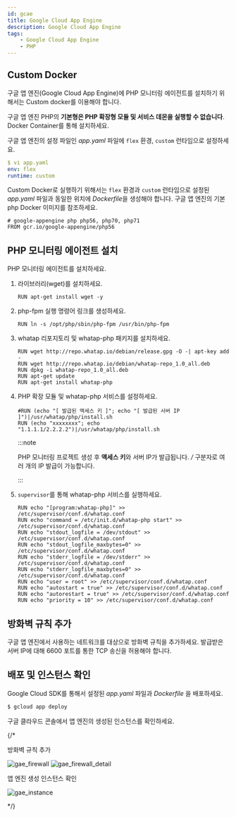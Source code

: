 ```yaml
---
id: gcae
title: Google Cloud App Engine
description: Google Cloud App Engine
tags:
    - Google Cloud App Engine
    - PHP
---
```


## Custom Docker

구글 앱 엔진(Google Cloud App Engine)에 PHP 모니터링 에이전트를 설치하기 위해서는 Custom docker를 이용해야 합니다. 

구글 앱 엔진 PHP의 **기본형은 PHP 확장형 모듈 및 서비스 데몬을 실행할 수 없습니다**. Docker Container를 통해 설치하세요. 

구글 앱 엔진의 설정 파일인 *app.yaml* 파일에 `flex` 환경, `custom` 런타임으로 설정하세요.

```yaml title=SH
$ vi app.yaml
env: flex
runtime: custom
```

Custom Docker로 실행하기 위해서는 `flex` 환경과 `custom` 런타임으로 설정된 *app.yaml* 파일과 동일한 위치에 *Dockerfile*을 생성해야 합니다. 구글 앱 엔진의 기본 php Docker 이미지를 참조하세요.

```docker title=Docker
# google-appengine php php56, php70, php71
FROM gcr.io/google-appengine/php56
```

## PHP 모니터링 에이전트 설치

PHP 모니터링 에이전트를 설치하세요.

1. 라이브러리(wget)를 설치하세요.

    ```docker
    RUN apt-get install wget -y
    ```

1. php-fpm 실행 명령어 링크를 생성하세요.

    ```docker
    RUN ln -s /opt/php/sbin/php-fpm /usr/bin/php-fpm
    ```

1. whatap 리포지토리 및 whatap-php 패키지를 설치하세요.

    ```docker
    RUN wget http://repo.whatap.io/debian/release.gpg -O -| apt-key add -
    RUN wget http://repo.whatap.io/debian/whatap-repo_1.0_all.deb
    RUN dpkg -i whatap-repo_1.0_all.deb
    RUN apt-get update
    RUN apt-get install whatap-php
    ```

1. PHP 확장 모듈 및 whatap-php 서비스를 설정하세요.

    ```docker
    #RUN (echo "[ 발급된 액세스 키 ]"; echo "[ 발급된 서버 IP ]")|/usr/whatap/php/install.sh
    RUN (echo "xxxxxxxx"; echo "1.1.1.1/2.2.2.2")|/usr/whatap/php/install.sh
    ```

    :::note

    PHP 모니터링 프로젝트 생성 후 **액세스 키**와 서버 IP가 발급됩니다. */* 구분자로 여러 개의 IP 발급이 가능합니다.
    
    :::

1. `supervisor`를 통해 whatap-php 서비스를 실행하세요.

    ```docker
    RUN echo "[program:whatap-php]" >> /etc/supervisor/conf.d/whatap.conf
    RUN echo "command = /etc/init.d/whatap-php start" >> /etc/supervisor/conf.d/whatap.conf
    RUN echo "stdout_logfile = /dev/stdout" >> /etc/supervisor/conf.d/whatap.conf
    RUN echo "stdout_logfile_maxbytes=0" >> /etc/supervisor/conf.d/whatap.conf
    RUN echo "stderr_logfile = /dev/stderr" >> /etc/supervisor/conf.d/whatap.conf
    RUN echo "stderr_logfile_maxbytes=0" >> /etc/supervisor/conf.d/whatap.conf
    RUN echo "user = root" >> /etc/supervisor/conf.d/whatap.conf
    RUN echo "autostart = true" >> /etc/supervisor/conf.d/whatap.conf
    RUN echo "autorestart = true" >> /etc/supervisor/conf.d/whatap.conf
    RUN echo "priority = 10" >> /etc/supervisor/conf.d/whatap.conf
    ```

## 방화벽 규칙 추가

구글 앱 엔진에서 사용하는 네트워크를 대상으로 방화벽 규칙을 추가하세요. 발급받은 서버 IP에 대해 6600 포트를 통한 TCP 송신을 허용해야 합니다.

## 배포 및 인스턴스 확인

Google Cloud SDK를 통해서 설정된 *app.yaml* 파일과 *Dockerfile* 을 배포하세요.

```bash title=SH
$ gcloud app deploy
```

구글 클라우드 콘솔에서 앱 엔진의 생성된 인스턴스를 확인하세요.




{/* 

방화벽 규칙 추가 

![gae_firewall](https://img.whatap.io/media/agent_php/install/tinified/gae_firewall.png)
![gae_firewall_detail](https://img.whatap.io/media/agent_php/install/tinified/gae_firewall_detail.png)

앱 엔진 생성 인스턴스 확인

![gae_instance](https://img.whatap.io/media/agent_php/install/tinified/gae_instance.png)

*/}